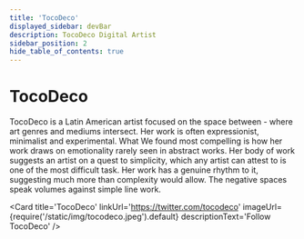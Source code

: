 ```yaml
---
title: 'TocoDeco'
displayed_sidebar: devBar
description: TocoDeco Digital Artist
sidebar_position: 2
hide_table_of_contents: true
---
```



# TocoDeco

TocoDeco is a Latin American artist focused on the space between - where art genres and mediums intersect. Her work is often expressionist, minimalist and experimental.
What We found most compelling is how her work draws on emotionality rarely seen in abstract works. Her body of work suggests an artist on a quest to simplicity, which any artist can attest to is one of the most difficult task.
Her work has a genuine rhythm to it, suggesting much more than complexity would allow. The negative spaces speak volumes against simple line work.

<Card
    title='TocoDeco'
    linkUrl='https://twitter.com/tocodeco'
    imageUrl={require('/static/img/tocodeco.jpeg').default}
    descriptionText='Follow TocoDeco'
/>